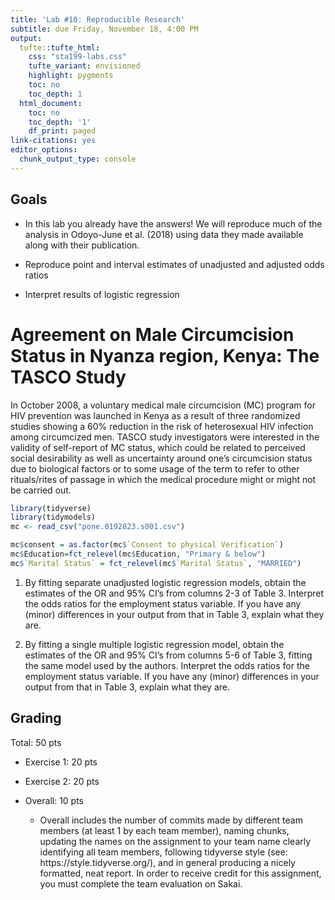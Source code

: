 ```yaml
---
title: 'Lab #10: Reproducible Research'
subtitle: due Friday, November 18, 4:00 PM
output:
  tufte::tufte_html:    
    css: "sta199-labs.css"
    tufte_variant: envisioned
    highlight: pygments
    toc: no
    toc_depth: 1
  html_document:
    toc: no
    toc_depth: '1'
    df_print: paged
link-citations: yes
editor_options:
  chunk_output_type: console
---
```


## Goals

- In this lab you already have the answers!  We will reproduce much of the analysis in Odoyo-June et al. (2018) using data they made available along with their publication.

- Reproduce point and interval estimates of unadjusted and adjusted odds ratios 

- Interpret results of logistic regression


# Agreement on Male Circumcision Status in Nyanza region, Kenya: The TASCO Study

In October 2008, a voluntary medical male circumcision (MC) program for HIV prevention was launched in Kenya as a result of three randomized studies showing a 60% reduction in the  risk of heterosexual HIV infection among circumcized men. TASCO study investigators were interested in the validity of self-report of MC status, which could be related to perceived social desirability as well as uncertainty around one's circumcision status due to biological factors or to some usage of the term to refer to other rituals/rites of passage in which the medical procedure might or might not be carried out.


```r
library(tidyverse)
library(tidymodels)
mc <- read_csv("pone.0192823.s001.csv")

mc$consent = as.factor(mc$`Consent to physical Verification`)
mc$Education=fct_relevel(mc$Education, "Primary & below")
mc$`Marital Status` = fct_relevel(mc$`Marital Status`, "MARRIED")

```

1. By fitting separate unadjusted logistic regression models, obtain the estimates of the OR and 95% CI's from columns 2-3 of Table 3. Interpret the odds ratios for the employment status variable. If you have any (minor) differences in your output from that in Table 3, explain what they are.

2. By fitting a single multiple logistic regression model, obtain the estimates of the OR and 95% CI's from columns 5-6 of Table 3, fitting the same model used by the authors. Interpret the odds ratios for the employment status variable. If you have any (minor) differences in your output from that in Table 3, explain what they are.


## Grading
Total: 50 pts

- Exercise 1: 20 pts 
- Exercise 2: 20 pts



- Overall:  10 pts

  - Overall includes the number of commits made by different team members (at least 1 by each team member), naming chunks, updating the names on the assignment to your team name clearly identifying all team members, following tidyverse style (see: https://style.tidyverse.org/), and in general producing a nicely formatted, neat report. In order to receive credit for this assignment, you must complete the team evaluation on Sakai.